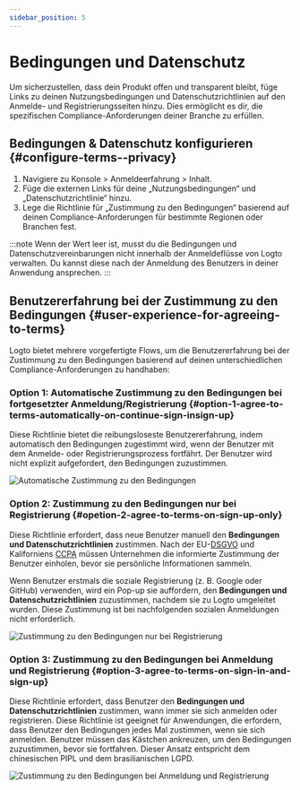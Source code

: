 ```yaml
---
sidebar_position: 5
---
```


# Bedingungen und Datenschutz

Um sicherzustellen, dass dein Produkt offen und transparent bleibt, füge Links zu deinen Nutzungsbedingungen und Datenschutzrichtlinien auf den Anmelde- und Registrierungsseiten hinzu. Dies ermöglicht es dir, die spezifischen Compliance-Anforderungen deiner Branche zu erfüllen.

## Bedingungen & Datenschutz konfigurieren \{#configure-terms--privacy}

1. Navigiere zu <CloudLink to="/sign-in-experience/content">Konsole > Anmeldeerfahrung > Inhalt</CloudLink>.
2. Füge die externen Links für deine „Nutzungsbedingungen“ und „Datenschutzrichtlinie“ hinzu.
3. Lege die Richtlinie für „Zustimmung zu den Bedingungen“ basierend auf deinen Compliance-Anforderungen für bestimmte Regionen oder Branchen fest.

:::note
Wenn der Wert leer ist, musst du die Bedingungen und Datenschutzvereinbarungen nicht innerhalb der Anmeldeflüsse von Logto verwalten. Du kannst diese nach der Anmeldung des Benutzers in deiner Anwendung ansprechen.
:::

## Benutzererfahrung bei der Zustimmung zu den Bedingungen \{#user-experience-for-agreeing-to-terms}

Logto bietet mehrere vorgefertigte Flows, um die Benutzererfahrung bei der Zustimmung zu den Bedingungen basierend auf deinen unterschiedlichen Compliance-Anforderungen zu handhaben:

### Option 1: Automatische Zustimmung zu den Bedingungen bei fortgesetzter Anmeldung/Registrierung \{#option-1-agree-to-terms-automatically-on-continue-sign-insign-up}

Diese Richtlinie bietet die reibungsloseste Benutzererfahrung, indem automatisch den Bedingungen zugestimmt wird, wenn der Benutzer mit dem Anmelde- oder Registrierungsprozess fortfährt.
Der Benutzer wird nicht explizit aufgefordert, den Bedingungen zuzustimmen.

![Automatische Zustimmung zu den Bedingungen](./assets/auto-agree-to-terms.png)

### Option 2: Zustimmung zu den Bedingungen nur bei Registrierung \{#opetion-2-agree-to-terms-on-sign-up-only}

Diese Richtlinie erfordert, dass neue Benutzer manuell den **Bedingungen und Datenschutzrichtlinien** zustimmen. Nach der EU-[DSGVO](https://gdpr-info.eu/art-4-gdpr/) und Kaliforniens [CCPA](https://oag.ca.gov/privacy/ccpa) müssen Unternehmen die informierte Zustimmung der Benutzer einholen, bevor sie persönliche Informationen sammeln.

Wenn Benutzer erstmals die soziale Registrierung (z. B. Google oder GitHub) verwenden, wird ein Pop-up sie auffordern, den **Bedingungen und Datenschutzrichtlinien** zuzustimmen, nachdem sie zu Logto umgeleitet wurden. Diese Zustimmung ist bei nachfolgenden sozialen Anmeldungen nicht erforderlich.

![Zustimmung zu den Bedingungen nur bei Registrierung](./assets/sign-up-only-agree-to-terms.png)

### Option 3: Zustimmung zu den Bedingungen bei Anmeldung und Registrierung \{#option-3-agree-to-terms-on-sign-in-and-sign-up}

Diese Richtlinie erfordert, dass Benutzer den **Bedingungen und Datenschutzrichtlinien** zustimmen, wann immer sie sich anmelden oder registrieren. Diese Richtlinie ist geeignet für Anwendungen, die erfordern, dass Benutzer den Bedingungen jedes Mal zustimmen, wenn sie sich anmelden. Benutzer müssen das Kästchen ankreuzen, um den Bedingungen zuzustimmen, bevor sie fortfahren. Dieser Ansatz entspricht dem chinesischen PIPL und dem brasilianischen LGPD.

![Zustimmung zu den Bedingungen bei Anmeldung und Registrierung](./assets/sign-in-agree-to-terms.png)
